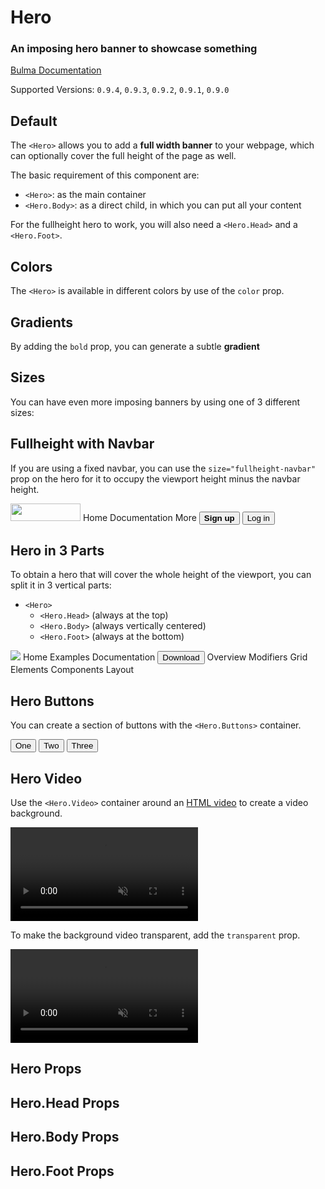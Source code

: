 


<Meta title="Layout/Hero" component={Hero} />

# Hero

### An imposing **hero banner** to showcase something

[Bulma Documentation](https://bulma.io/documentation/layout/hero/)

Supported Versions: `0.9.4`, `0.9.3`, `0.9.2`, `0.9.1`, `0.9.0`

## Default

The `<Hero>` allows you to add a **full width banner** to your webpage, which can optionally cover the full height of the page as well.

The basic requirement of this component are:

- `<Hero>`: as the main container
- `<Hero.Body>`: as a direct child, in which you can put all your content

For the fullheight hero to work, you will also need a `<Hero.Head>` and a `<Hero.Foot>`.

<Canvas>
  <Story name="Default">
    <Hero>
      <Hero.Body>
        <Container>
          <Title>Hero title</Title>
          <Title subtitle>Hero subtitle</Title>
        </Container>
      </Hero.Body>
    </Hero>
  </Story>
</Canvas>

## Colors

The `<Hero>` is available in different colors by use of the `color` prop.

<Canvas>
  <Story name="Colors">
    <React.Fragment>
      <Hero color="primary">
        <Hero.Body>
          <Container>
            <Title>Primary Hero</Title>
            <Title subtitle>Hero subtitle</Title>
          </Container>
        </Hero.Body>
      </Hero>
      <Hero color="link">
        <Hero.Body>
          <Container>
            <Title>Link Hero</Title>
            <Title subtitle>Hero subtitle</Title>
          </Container>
        </Hero.Body>
      </Hero>
      <Hero color="info">
        <Hero.Body>
          <Container>
            <Title>Info Hero</Title>
            <Title subtitle>Hero subtitle</Title>
          </Container>
        </Hero.Body>
      </Hero>
      <Hero color="success">
        <Hero.Body>
          <Container>
            <Title>Success Hero</Title>
            <Title subtitle>Hero subtitle</Title>
          </Container>
        </Hero.Body>
      </Hero>
      <Hero color="warning">
        <Hero.Body>
          <Container>
            <Title>Warning Hero</Title>
            <Title subtitle>Hero subtitle</Title>
          </Container>
        </Hero.Body>
      </Hero>
      <Hero color="danger">
        <Hero.Body>
          <Container>
            <Title>Danger Hero</Title>
            <Title subtitle>Hero subtitle</Title>
          </Container>
        </Hero.Body>
      </Hero>
      <Hero color="white">
        <Hero.Body>
          <Container>
            <Title>White Hero</Title>
            <Title subtitle>Hero subtitle</Title>
          </Container>
        </Hero.Body>
      </Hero>
      <Hero color="black">
        <Hero.Body>
          <Container>
            <Title>Black Hero</Title>
            <Title subtitle>Hero subtitle</Title>
          </Container>
        </Hero.Body>
      </Hero>
      <Hero color="light">
        <Hero.Body>
          <Container>
            <Title>Light Hero</Title>
            <Title subtitle>Hero subtitle</Title>
          </Container>
        </Hero.Body>
      </Hero>
      <Hero color="dark">
        <Hero.Body>
          <Container>
            <Title>Dark Hero</Title>
            <Title subtitle>Hero subtitle</Title>
          </Container>
        </Hero.Body>
      </Hero>
    </React.Fragment>
  </Story>
</Canvas>

## Gradients

By adding the `bold` prop, you can generate a subtle **gradient**

<Canvas>
  <Story name="Bold Colors">
    <React.Fragment>
      <Hero color="primary" bold>
        <Hero.Body>
          <Container>
            <Title>Primary Bold Hero</Title>
            <Title subtitle>Hero subtitle</Title>
          </Container>
        </Hero.Body>
      </Hero>
      <Hero color="link" bold>
        <Hero.Body>
          <Container>
            <Title>Link Bold Hero</Title>
            <Title subtitle>Hero subtitle</Title>
          </Container>
        </Hero.Body>
      </Hero>
      <Hero color="info" bold>
        <Hero.Body>
          <Container>
            <Title>Info Bold Hero</Title>
            <Title subtitle>Hero subtitle</Title>
          </Container>
        </Hero.Body>
      </Hero>
      <Hero color="success" bold>
        <Hero.Body>
          <Container>
            <Title>Success Bold Hero</Title>
            <Title subtitle>Hero subtitle</Title>
          </Container>
        </Hero.Body>
      </Hero>
      <Hero color="warning" bold>
        <Hero.Body>
          <Container>
            <Title>Warning Bold Hero</Title>
            <Title subtitle>Hero subtitle</Title>
          </Container>
        </Hero.Body>
      </Hero>
      <Hero color="danger" bold>
        <Hero.Body>
          <Container>
            <Title>Danger Bold Hero</Title>
            <Title subtitle>Hero subtitle</Title>
          </Container>
        </Hero.Body>
      </Hero>
      <Hero color="white" bold>
        <Hero.Body>
          <Container>
            <Title>White Bold Hero</Title>
            <Title subtitle>Hero subtitle</Title>
          </Container>
        </Hero.Body>
      </Hero>
      <Hero color="black" bold>
        <Hero.Body>
          <Container>
            <Title>Black Bold Hero</Title>
            <Title subtitle>Hero subtitle</Title>
          </Container>
        </Hero.Body>
      </Hero>
      <Hero color="light" bold>
        <Hero.Body>
          <Container>
            <Title>Light Bold Hero</Title>
            <Title subtitle>Hero subtitle</Title>
          </Container>
        </Hero.Body>
      </Hero>
      <Hero color="dark" bold>
        <Hero.Body>
          <Container>
            <Title>Dark Bold Hero</Title>
            <Title subtitle>Hero subtitle</Title>
          </Container>
        </Hero.Body>
      </Hero>
    </React.Fragment>
  </Story>
</Canvas>

## Sizes

You can have even more imposing banners by using one of 3 different sizes:

<Canvas>
  <Story name="Sizes">
    <React.Fragment>
      <Hero size="small" color="light">
        <Hero.Body>
          <Container>
            <Title>Small Hero</Title>
            <Title subtitle>Hero subtitle</Title>
          </Container>
        </Hero.Body>
      </Hero>
      <Hero color="dark">
        <Hero.Body>
          <Container>
            <Title>Default Hero</Title>
            <Title subtitle>Hero subtitle</Title>
          </Container>
        </Hero.Body>
      </Hero>
      <Hero size="medium" color="light">
        <Hero.Body>
          <Container>
            <Title>Medium Hero</Title>
            <Title subtitle>Hero subtitle</Title>
          </Container>
        </Hero.Body>
      </Hero>
      <Hero size="large" color="dark">
        <Hero.Body>
          <Container>
            <Title>Large Hero</Title>
            <Title subtitle>Hero subtitle</Title>
          </Container>
        </Hero.Body>
      </Hero>
      <Hero size="halfheight" color="light">
        <Hero.Body>
          <Container>
            <Title>Halfheight Hero</Title>
            <Title subtitle>Hero subtitle</Title>
          </Container>
        </Hero.Body>
      </Hero>
      <Hero size="fullheight" color="dark">
        <Hero.Body>
          <Container>
            <Title>Fullheight Hero</Title>
            <Title subtitle>Hero subtitle</Title>
          </Container>
        </Hero.Body>
      </Hero>
    </React.Fragment>
  </Story>
</Canvas>

## Fullheight with Navbar

If you are using a fixed navbar, you can use the `size="fullheight-navbar"` prop on the hero for it to occupy the viewport height minus the navbar height.

<Canvas>
  <Story name="Fullheight with navbar">
    <React.Fragment>
      <Navbar color="light">
        <Navbar.Brand>
          <Navbar.Item href="https://bulma.io">
            <img src="https://bulma.io/images/bulma-logo.png" width="112" height="28" />
          </Navbar.Item>
          <Navbar.Burger />
        </Navbar.Brand>
        <Navbar.Menu>
          <Navbar.Start>
            <Navbar.Item component="a">Home</Navbar.Item>
            <Navbar.Item component="a">Documentation</Navbar.Item>
            <Navbar.Item hasDropdown>
              <Navbar.Link>More</Navbar.Link>
            </Navbar.Item>
          </Navbar.Start>
          <Navbar.End>
            <Navbar.Item>
              <Buttons>
                <Button color="primary"><strong>Sign up</strong></Button>
                <Button color="light">Log in</Button>
              </Buttons>
            </Navbar.Item>
          </Navbar.End>
        </Navbar.Menu>
      </Navbar>
      <Hero size="fullheight-navbar" color="dark">
        <Hero.Body>
          <Container>
            <Title>Fullheight Navbar Hero</Title>
            <Title subtitle>Hero subtitle</Title>
          </Container>
        </Hero.Body>
      </Hero>
    </React.Fragment>
  </Story>
</Canvas>

## Hero in 3 Parts

To obtain a hero that will cover the whole height of the viewport, you can split it in 3 vertical parts:

- `<Hero>`
  - `<Hero.Head>` (always at the top)
  - `<Hero.Body>` (always vertically centered)
  - `<Hero.Foot>` (always at the bottom)

<Canvas>
  <Story name="Hero parts">
    <Hero color="success" size="fullheight">
      <Hero.Head>
        <Container>
          <Navbar>
            <Navbar.Brand>
              <Navbar.Item>
                <img src="https://bulma.io/images/bulma-type-white.png" />
              </Navbar.Item>
              <Navbar.Burger />
            </Navbar.Brand>
            <Navbar.Menu>
              <Navbar.End>
                <Navbar.Item component="a" active>Home</Navbar.Item>
                <Navbar.Item component="a">Examples</Navbar.Item>
                <Navbar.Item component="a">Documentation</Navbar.Item>
                <Navbar.Item>
                  <Button color="success" inverted component="a">
                    <Icon>
                      <FontAwesomeIcon icon={faDownload} />
                    </Icon>
                    <span>Download</span>
                  </Button>
                </Navbar.Item>
              </Navbar.End>
            </Navbar.Menu>
          </Navbar>
        </Container>
      </Hero.Head>
      <Hero.Body>
        <Container textAlign="center">
          <Title>Hero title</Title>
          <Title subtitle>Hero subtitle</Title>
        </Container>
      </Hero.Body>
      <Hero.Foot>
        <Tabs boxed fullwidth>
          <Container>
            <Tabs.List>
              <Tabs.ListItem active>
                <Tabs.Link>Overview</Tabs.Link>
              </Tabs.ListItem>
              <Tabs.ListItem>
                <Tabs.Link>Modifiers</Tabs.Link>
              </Tabs.ListItem>
              <Tabs.ListItem>
                <Tabs.Link>Grid</Tabs.Link>
              </Tabs.ListItem>
              <Tabs.ListItem>
                <Tabs.Link>Elements</Tabs.Link>
              </Tabs.ListItem>
              <Tabs.ListItem>
                <Tabs.Link>Components</Tabs.Link>
              </Tabs.ListItem>
              <Tabs.ListItem>
                <Tabs.Link>Layout</Tabs.Link>
              </Tabs.ListItem>
            </Tabs.List>
          </Container>
        </Tabs>
      </Hero.Foot>
    </Hero>
  </Story>
</Canvas>

## Hero Buttons

You can create a section of buttons with the `<Hero.Buttons>` container.

<Canvas>
  <Story name="Hero Buttons">
    <Hero size="small" color="light">
      <Hero.Buttons>
        <Button>One</Button>
        <Button>Two</Button>
        <Button>Three</Button>
      </Hero.Buttons>
      <Hero.Body>
        <Container textAlign="center">
          <Title>Hero title</Title>
          <Title subtitle>Hero subtitle</Title>
        </Container>
      </Hero.Body>
    </Hero>
  </Story>
</Canvas>

## Hero Video

Use the `<Hero.Video>` container around an [HTML video](https://developer.mozilla.org/en-US/docs/Web/HTML/Element/video) to create a video background.

<Canvas>
  <Story name="Video">
    <Hero size="fullheight">
      <Hero.Video>
        <video autoPlay muted loop>
          <source src="https://interactive-examples.mdn.mozilla.net/media/cc0-videos/flower.webm" type="video/webm" />
        </video>
      </Hero.Video>
      <Hero.Body>
        <Container textAlign="center">
          <Title>Hero title</Title>
          <Title subtitle>Hero subtitle</Title>
        </Container>
      </Hero.Body>
    </Hero>
  </Story>
</Canvas>

To make the background video transparent, add the `transparent` prop.

<Canvas>
  <Story name="Transparent Video">
    <Hero size="fullheight">
      <Hero.Video transparent>
        <video autoPlay muted loop>
          <source src="https://interactive-examples.mdn.mozilla.net/media/cc0-videos/flower.webm" type="video/webm" />
        </video>
      </Hero.Video>
      <Hero.Body>
        <Container textAlign="center">
          <Title>Hero title</Title>
          <Title subtitle>Hero subtitle</Title>
        </Container>
      </Hero.Body>
    </Hero>
  </Story>
</Canvas>

## Hero Props

<ArgsTable of={Hero} />

## Hero.Head Props

<ArgsTable of={Hero.Head} />

## Hero.Body Props

<ArgsTable of={Hero.Body} />

## Hero.Foot Props

<ArgsTable of={Hero.Foot} />
